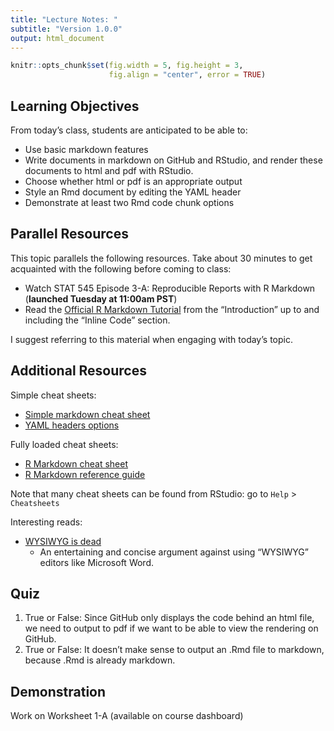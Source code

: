 ```yaml
---
title: "Lecture Notes: "
subtitle: "Version 1.0.0"
output: html_document
---
```


```r
knitr::opts_chunk$set(fig.width = 5, fig.height = 3, 
                      fig.align = "center", error = TRUE)
```


## Learning Objectives

From today's class, students are anticipated to be able to:

- Use basic markdown features
- Write documents in markdown on GitHub and RStudio, and render these documents to html and pdf with RStudio.
- Choose whether html or pdf is an appropriate output
- Style an Rmd document by editing the YAML header
- Demonstrate at least two Rmd code chunk options

## Parallel Resources

This topic parallels the following resources. Take about 30 minutes to get acquainted with the following before coming to class:

- Watch STAT 545 Episode 3-A: Reproducible Reports with R Markdown (**launched Tuesday at 11:00am PST**)
- Read the [Official R Markdown Tutorial](https://rmarkdown.rstudio.com/lesson-1.html) from the "Introduction" up to and including the "Inline Code" section.

I suggest referring to this material when engaging with today's topic.

## Additional Resources

Simple cheat sheets:

- [Simple markdown cheat sheet](https://guides.github.com/pdfs/markdown-cheatsheet-online.pdf)
- [YAML headers options](https://bookdown.org/yihui/rmarkdown/html-document.html)

Fully loaded cheat sheets:

- [R Markdown cheat sheet](https://rstudio.com/wp-content/uploads/2016/03/rmarkdown-cheatsheet-2.0.pdf)
- [R Markdown reference guide](https://rstudio.com/wp-content/uploads/2015/03/rmarkdown-reference.pdf?_ga=2.177968037.1059384083.1597196687-1784159993.1567907747)

Note that many cheat sheets can be found from RStudio: go to `Help` > `Cheatsheets`

Interesting reads: 

- [WYSIWYG is dead](https://medium.com/@ayman/wysiwyg-is-dead-d225276ed53)
    - An entertaining and concise argument against using "WYSIWYG" editors like Microsoft Word.


## Quiz

1. True or False: Since GitHub only displays the code behind an html file, we need to output to pdf if we want to be able to view the rendering on GitHub. 
2. True or False: It doesn't make sense to output an .Rmd file to markdown, because .Rmd is already markdown. 


## Demonstration

Work on Worksheet 1-A (available on course dashboard)
